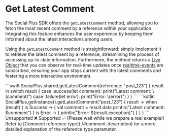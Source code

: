 # Get Latest Comment

The Social Plus SDK offers the `getLatestComment` method, allowing you to fetch the most recent comment by a reference within your application. Integrating this feature enhances the user experience by keeping them informed about the latest interactions among users.

Using the `getLatestComment` method is straightforward: simply implement it to retrieve the latest comment by a reference, streamlining the process of accessing up-to-date information. Furthermore, the method returns a [Live Object](../../core-concepts/live-objects-collections/) that you can observe for real-time updates once [realtime-events](../../core-concepts/realtime-events/) are subscribed, ensuring your app stays current with the latest comments and fostering a more interactive environment.

<Tabs>
  <Tab title="iOS">
    <CodeGroup>
      ```swift
      SocialPlus.shared.getLatestComment(reference: "post_123") { result in
          switch result {
          case .success(let comment):
              print("Latest comment: \(comment)")
          case .failure(let error):
              print("Error: \(error)")
          }
      }
      ```
    </CodeGroup>
  </Tab>
  <Tab title="Android">
    <CodeGroup>
      ```kotlin
      SocialPlus.getInstance().getLatestComment("post_123") { result ->
          when (result) {
              is Success -> {
                  val comment = result.data
                  println("Latest comment: $comment")
              }
              is Error -> {
                  println("Error: ${result.exception}")
              }
          }
      }
      ```
    </CodeGroup>
  </Tab>
  <Tab title="TypeScript">
    Unsupported ❌
  </Tab>
  <Tab title="Flutter">
    Supported ✅ (Please wait while we prepare a real example!)
  </Tab>
</Tabs>

<Info>
  Refer to [Comment reference type](./#comment-description) for a more detailed explanation of the reference type parameter.
</Info>